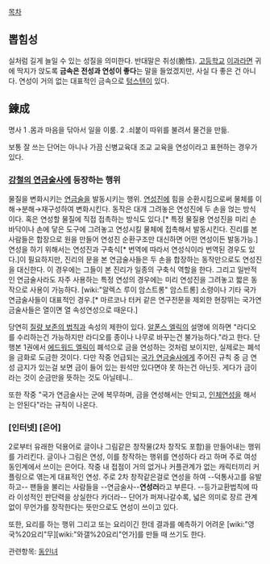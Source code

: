 [[목차]]
== 뽑힘성 ==
실처럼 길게 늘일 수 있는 성질을 의미한다. 반대말은 취성(脆性).
[[고등학교]] [[이과]]라면 귀에 딱지가 앉도록 '''금속은 전성과 연성이 좋다'''는 말을 들었겠지만, 사실 다 좋은 건 아니다. 연성이 거의 없는 대표적인 금속으로 [[텅스텐]]이 있다.

== 鍊成 ==
명사 
1 .몸과 마음을 닦아서 일을 이룸.
2 .쇠붙이 따위를 불려서 물건을 만듦.

보통 잘 쓰는 단어는 아니나 가끔 신병교육대 조교 교육을 연성이라고 표현하는 경우가 있다.
=== [[강철의 연금술사]]에 등장하는 행위 ===
물질을 변화시키는 [[연금술]]을 발동시키는 행위. [[연성진]]에 힘을 순환시킴으로써 물체를 이해→분해→재구성하여 변화시킨다. 동작은 대개 그려놓은 연성진에 두 손을 얹는 방식이다. 혹은 연성할 물질에 직접 접촉하는 방식도 있다.[* 특정 물질용 연성진을 미리 손바닥이나 손에 닿은 도구에 그려놓고 연성시킬 물체에 접촉해서 발동시킨다. 진리를 본 사람들은 합장으로 원을 만들어 연성진 순환구조만 대신하면 어떤 연성이든 발동가능.]
연성을 하기 위해서는 연성진과 구축식[* 번역에 따라서 연성식이라 번역된 경우도 있다.]이 필요하지만, 진리의 문을 본 연금술사들은 두 손을 합장하는 동작만으로도 연성진을 대신한다. 이 경우에는 그들이 본 진리가 일종의 구축식 역할을 한다. 그리고 일반적인 연금술사라도 자주 사용하는 특정 연성의 경우에는 미리 연성진을 그려놓고 짧은 동작으로 사용이 가능하다. [wiki:"알렉스 루이 암스트롱" 암스트롱] 소령이나 기타 국가연금술사들이 대표적인 경우.[* 마르코나 터커 같은 연구전문을 제외한 현장뛰는 국가연금술사들은 열이면 열 속성연성으로 때운다.]

당연히 [[질량 보존의 법칙]]과 속성의 제한이 있다. [[알폰스 엘릭]]의 설명에 의하면 "라디오를 수리하는건 가능하지만 라디오를 종이나 나무로 바꾸는건 불가능하다."라고 한다. 단행본 1권에서 [[에드워드 엘릭]]이 폐석으로 금을 연성하는 것처럼 보이지만, 실제로는 폐석을 금화로 도금한 것이다. 다만 작중 언급되는 [[국가 연금술사]]에게 주어진 규칙 중 금 연성 금지가 있는걸 보면 금이 들어 있는 원석만 있다면야 못 하는건 아닌듯. 게다가 금이라는 것이 순금만을 뜻하는 것도 아닐테니..

또한 작중 "국가 연금술사는 군에 복무하며, 금을 연성해서는 안되고, [[인체연성]]을 해서는 안된다"라는 규칙이 나온다.

=== [인터넷] [은어] ===
2로부터 유래한 덕용어로 글이나 그림같은 창작물(2차 창작도 포함)을 만들어내는 행위를 가리킨다. 글이나 그림은 연성, 이를 창작하는 행위를 연성하다 라고 하며 주로 여성 동인계에서 쓰이는 은어다. 작중 내 접점이 거의 없거나 커플관계가 없는 캐릭터끼리 커플링으로 엮는게 대표적인 연성. 주로 2차 창작같은걸로 연성을 하여 --덕통사고를 유발하고-- 팬들을 불리는 사람들을 --연금술사--'''연성러'''라고 부른다. --등가교환법칙에 따라 이성적인 판단력을 상실한다 카더라--
단어가 퍼져나갈수록, 넓은 의미로 장르 관계 없이 무언가를 창작한다는 뜻만으로도 연성이 쓰이고 있다.

또한, 요리를 하는 행위 그리고 또는 요리이긴 한데 결과를 예측하기 어려운 [wiki:"영국%20요리"무][wiki:"와갤%20요리"언가]를 만들 때 쓰기도 한다.

관련항목: [[동인녀]]
